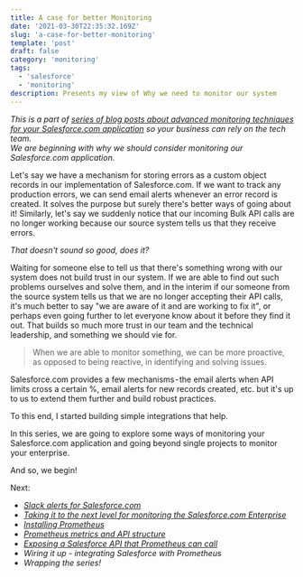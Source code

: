 ```yaml
---
title: A case for better Monitoring
date: '2021-03-30T22:35:32.169Z'
slug: 'a-case-for-better-monitoring'
template: 'post'
draft: false
category: 'monitoring'
tags:
  - 'salesforce'
  - 'monitoring'
description: Presents my view of Why we need to monitor our system
---
```


_This is a part of [series of blog posts about advanced monitoring techniques for your Salesforce.com application](/series-about-monitoring-your-salesforce-enterprise) so your business can rely on the tech team._  
_We are beginning with why we should consider monitoring our Salesforce.com application._

Let's say we have a mechanism for storing errors as a custom object records in our implementation of Salesforce.com. If we want to track any production errors, we can send email alerts whenever an error record is created. It solves the purpose but surely there's better ways of going about it! Similarly, let's say we suddenly notice that our incoming Bulk API calls are no longer working because our source system tells us that they receive errors.

_That doesn't sound so good, does it?_ 

Waiting for someone else to tell us that there's something wrong with our system does not build trust in our system. If we are able to find out such problems ourselves and solve them, and in the interim if our someone from the source system tells us that we are no longer accepting their API calls, it's much better to say "we are aware of it and are working to fix it", or perhaps even going further to let everyone know about it before they find it out. That builds so much more trust in our team and the technical leadership, and something we should vie for.

> When we are able to monitor something, we can be more proactive, as opposed to being reactive, in identifying and solving issues.

Salesforce.com provides a few mechanisms - the email alerts when API limits cross a certain %, email alerts for new records created, etc. but it's up to us to extend them further and build robust practices.

To this end, I started building simple integrations that help. 

In this series, we are going to explore some ways of monitoring your Salesforce.com application and going beyond single projects to monitor your enterprise.

And so, we begin!

Next:
- _[Slack alerts for Salesforce.com](/slack-alerts-for-salesforce)_
- _[Taking it to the next level for monitoring the Salesforce.com Enterprise](/next-level-monitoring-for-your-salesforce-enterprise)_
- _[Installing Prometheus](/installing-prometheus-on-heroku)_
- _[Prometheus metrics and API structure](/prometheus-metrics-and-api-structure)_
- _[Exposing a Salesforce API that Prometheus can call](/creating-salesforce-api-to-invoke-from-prometheus)_
- _Wiring it up - integrating Salesforce with Prometheus_
- _Wrapping the series!_
